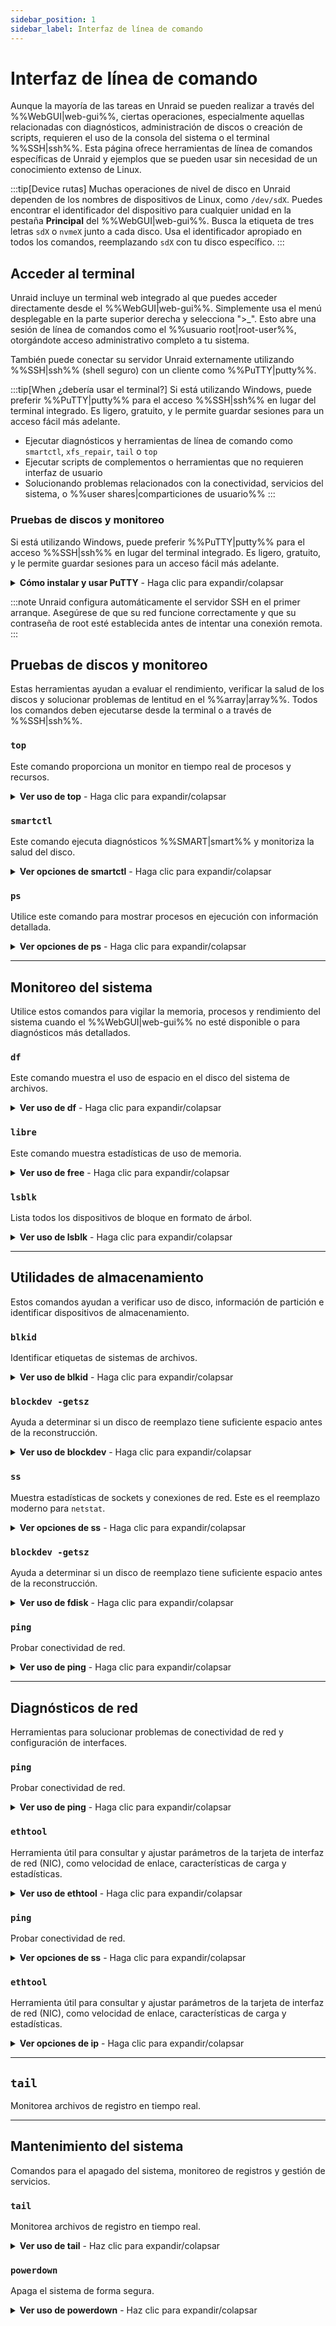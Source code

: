 ```yaml
---
sidebar_position: 1
sidebar_label: Interfaz de línea de comando
---
```



# Interfaz de línea de comando

Aunque la mayoría de las tareas en Unraid se pueden realizar a través del %%WebGUI|web-gui%%, ciertas operaciones, especialmente aquellas relacionadas con diagnósticos, administración de discos o creación de scripts, requieren el uso de la consola del sistema o el terminal %%SSH|ssh%%. Esta página ofrece herramientas de línea de comandos específicas de Unraid y ejemplos que se pueden usar sin necesidad de un conocimiento extenso de Linux.

:::tip[Device rutas]
Muchas operaciones de nivel de disco en Unraid dependen de los nombres de dispositivos de Linux, como `/dev/sdX`. Puedes encontrar el identificador del dispositivo para cualquier unidad en la pestaña **Principal** del %%WebGUI|web-gui%%. Busca la etiqueta de tres letras `sdX` o `nvmeX` junto a cada disco. Usa el identificador apropiado en todos los comandos, reemplazando `sdX` con tu disco específico.
:::

## Acceder al terminal

Unraid incluye un terminal web integrado al que puedes acceder directamente desde el %%WebGUI|web-gui%%. Simplemente usa el menú desplegable en la parte superior derecha y selecciona ">\_". Esto abre una sesión de línea de comandos como el %%usuario root|root-user%%, otorgándote acceso administrativo completo a tu sistema.

También puede conectar su servidor Unraid externamente utilizando %%SSH|ssh%% (shell seguro) con un cliente como %%PuTTY|putty%%.

:::tip[When ¿debería usar el terminal?]
Si está utilizando Windows, puede preferir %%PuTTY|putty%% para el acceso %%SSH|ssh%% en lugar del terminal integrado. Es ligero, gratuito, y le permite guardar sesiones para un acceso fácil más adelante.

- Ejecutar diagnósticos y herramientas de línea de comando como `smartctl`, `xfs_repair`, `tail` o `top`
- Ejecutar scripts de complementos o herramientas que no requieren interfaz de usuario
- Solucionando problemas relacionados con la conectividad, servicios del sistema, o %%user shares|comparticiones de usuario%%
:::

### Pruebas de discos y monitoreo

Si está utilizando Windows, puede preferir %%PuTTY|putty%% para el acceso %%SSH|ssh%% en lugar del terminal integrado. Es ligero, gratuito, y le permite guardar sesiones para un acceso fácil más adelante.

<details>
  <summary><strong>Cómo instalar y usar PuTTY</strong> - Haga clic para expandir/colapsar</summary>

  1. Descargar %%PuTTY|putty%% del [sitio oficial](https://www.putty.software/).
  2. Inicie la aplicación %%PuTTY|putty%%.
  3. Ingrese la dirección IP o el nombre de host de su servidor Unraid (por ejemplo, `tower.local`).
  4. Establezca el tipo de conexión en `%%SSH|ssh%%`.
  5. (Opcional) Guarde el nombre de la sesión para usar en el futuro.
  6. Haga clic en **Abrir** para iniciar la sesión.
  7. Cuando se le indique, inicie sesión como `root` y luego ingrese su contraseña.

  Una vez que te hayas registrado, estarás en el entorno de shell de Unraid. Escribe `exit` cuando hayas terminado para cerrar la sesión.
</details>

:::note
Unraid configura automáticamente el servidor SSH en el primer arranque. Asegúrese de que su red funcione correctamente y que su contraseña de root esté establecida antes de intentar una conexión remota.
:::

## Pruebas de discos y monitoreo

Estas herramientas ayudan a evaluar el rendimiento, verificar la salud de los discos y solucionar problemas de lentitud en el %%array|array%%. Todos los comandos deben ejecutarse desde la terminal o a través de %%SSH|ssh%%.

### `top`

Este comando proporciona un monitor en tiempo real de procesos y recursos.

<details>
  <summary><strong>Ver uso de top</strong> - Haga clic para expandir/colapsar</summary>

  Esto solía ser un script que descargarías desde los foros de Unraid. DiskSpeed ahora está disponible en un paquete más refinado:

  ```bash
  hdparm -tT /dev/sdX
  ```

  La bandera `-t` prueba las lecturas de discos con búfer, mientras que `-T` prueba las lecturas de caché. Esto mide principalmente el rendimiento de lectura secuencial y ayuda a identificar discos inusualmente lentos.

  **Ejecute múltiples pruebas para mayor precisión:**

  ```bash
  for ((i=0;i<5;i++)); do hdparm -tT /dev/sdX; done
  ```

  **Ver información del disco:**

  ```bash
  hdparm -I /dev/sdX
  ```

  Esto muestra el modelo, firmware, tamaño de caché y características compatibles, lo que ayuda a verificar el tipo de disco y el comportamiento del controlador.
</details>

### `smartctl`

Este comando ejecuta diagnósticos %%SMART|smart%% y monitoriza la salud del disco.

<details>
  <summary><strong>Ver opciones de smartctl</strong> - Haga clic para expandir/colapsar</summary>

  **Informe %%SMART|smart%% básico:**

  ```bash
  smartctl -a /dev/sdX
  ```

  Si este comando devuelve un error, intente especificar el tipo de dispositivo: `smartctl -a -d ata /dev/sdX` (use `-d nvme` para discos NVMe).

  **Iniciar autopruebas %%SMART|smart%%:**

  Prueba corta (toma unos pocos minutos)

  ```bash
  smartctl -t short /dev/sdX
  ```

  Prueba extendida (puede llevar horas)

  ```bash
  smartctl -t long /dev/sdX
  ```

  **Guardar %%SMART report|informe-smart%% en un archivo:**

  ```bash
  smartctl -a /dev/sdX > /boot/smart_report.txt
  ```

  Esto guarda el informe en su unidad USB de Unraid para su revisión o compartirlo después en los [foros](https://forums.unraid.net/).
</details>

### `ps`

Utilice este comando para mostrar procesos en ejecución con información detallada.

<details>
  <summary><strong>Ver opciones de ps</strong> - Haga clic para expandir/colapsar</summary>

  Esto solía ser un script que descargarías desde los foros de Unraid. DiskSpeed ahora está disponible en un paquete más refinado:

  Instale DiskSpeed desde [Community Applications](../../using-unraid-to/run-docker-containers/community-applications.mdx) (***Pestaña de Apps***) buscando "DiskSpeed", o visite el [repositorio de GitHub](https://github.com/jbartlett777/DiskSpeed) para instrucciones de instalación manual.
</details>

---

## Monitoreo del sistema

Utilice estos comandos para vigilar la memoria, procesos y rendimiento del sistema cuando el %%WebGUI|web-gui%% no esté disponible o para diagnósticos más detallados.

### `df`

Este comando muestra el uso de espacio en el disco del sistema de archivos.

<details>
  <summary><strong>Ver uso de df</strong> - Haga clic para expandir/colapsar</summary>

  ```bash
  top
  ```

  - Muestra el uso de CPU y memoria para cada proceso en tiempo real.
  - Presione `q` para salir.
  - Use las arrow keys para desplazarse y `k` para finalizar procesos.

  **Ordenar por uso de memoria:**
</details>

### `libre`

Este comando muestra estadísticas de uso de memoria.

<details>
  <summary><strong>Ver uso de free</strong> - Haga clic para expandir/colapsar</summary>

  ```bash
  free -h
  ```

  Esto muestra el uso de RAM en un formato legible por humanos. La bandera `-h` significa que los tamaños se mostrarán en KB, MB o GB en lugar de bytes.

  :::tip[Entender la salida]
  Una lectura baja de memoria "disponible" no indica necesariamente un problema; Linux almacena en caché los datos de manera agresiva para lograr un mejor rendimiento.
  :::
</details>

### `lsblk`

Lista todos los dispositivos de bloque en formato de árbol.

<details>
  <summary><strong>Ver uso de lsblk</strong> - Haga clic para expandir/colapsar</summary>

  **Listar todos los procesos con detalles completos:**

  ```bash
  ps aux
  ```

  :::tip
  Considera usar `htop` para una interfaz más amigable al usuario con controles mejorados.
  :::

  ```bash
  ps aux --sort=-%mem | head -20
  ```

  **Ordenar por uso de CPU:**

  ```bash
  ps aux --sort=-%cpu | head -20
  ```
</details>

---

## Utilidades de almacenamiento

Estos comandos ayudan a verificar uso de disco, información de partición e identificar dispositivos de almacenamiento.

### `blkid`

Identificar etiquetas de sistemas de archivos.

<details>
  <summary><strong>Ver uso de blkid</strong> - Haga clic para expandir/colapsar</summary>

  ```bash
  df -h
  ```

  Este comando muestra el espacio usado y disponible en todos los sistemas de archivos montados. Es conveniente para verificar `/var/log` (que utiliza un registro basado en RAM) en Unraid. Para más información sobre [registro del sistema](../../troubleshooting/diagnostics/capture-diagnostics-and-logs.mdx).
</details>

### `blockdev -getsz`

Ayuda a determinar si un disco de reemplazo tiene suficiente espacio antes de la reconstrucción.

<details>
  <summary><strong>Ver uso de blockdev</strong> - Haga clic para expandir/colapsar</summary>

  ```bash
  fdisk -l /dev/sdX
  ```

  Este comando muestra el diseño de particiones, tamaños y la geometría del disco. Ayuda a solucionar problemas de tamaños de discos desajustados, especialmente al [reemplazar discos](../../using-unraid-to/manage-storage/array-configuration.mdx#replacing-disks).
</details>

### `ss`

Muestra estadísticas de sockets y conexiones de red. Este es el reemplazo moderno para `netstat`.

<details>
  <summary><strong>Ver opciones de ss</strong> - Haga clic para expandir/colapsar</summary>

  ```bash
  lsblk
  ```

  Este comando muestra el espacio usado y disponible en todos los sistemas de archivos montados. Es conveniente para verificar `/var/log` (que utiliza un registro basado en RAM) en Unraid. Para más información sobre [registro del sistema](../../troubleshooting/diagnostics/capture-diagnostics-and-logs.mdx).
</details>

### `blockdev -getsz`

Ayuda a determinar si un disco de reemplazo tiene suficiente espacio antes de la reconstrucción.

<details>
  <summary><strong>Ver uso de fdisk</strong> - Haga clic para expandir/colapsar</summary>

  **Sintaxis:**

  ```
  blockdev --getsz /dev/sdX
  ```

  Devuelve el número crudo de sectores de 512 bytes en un dispositivo - útil para confirmar que un disco de reemplazo es lo suficientemente grande antes de reconstruir.
</details>

### `ping`

Probar conectividad de red.

<details>
  <summary><strong>Ver uso de ping</strong> - Haga clic para expandir/colapsar</summary>

  **Sintaxis:**

  ```
  blkid /dev/sdX1
  ```

  Muestra el tipo de sistema de archivos y la etiqueta. Usa esto en lugar del comando `vol_id` obsoleto al verificar que el flash de Unraid está etiquetado como `UNRAID`.
</details>

---

## Diagnósticos de red

Herramientas para solucionar problemas de conectividad de red y configuración de interfaces.

### `ping`

Probar conectividad de red.

<details>
  <summary><strong>Ver uso de ping</strong> - Haga clic para expandir/colapsar</summary>

  **Prueba de conectividad enviando un número limitado de paquetes:**

  ```bash
  ss -tuln
  ```

  - `-t`: Sockets TCP
  - `-u`: Sockets UDP
  - `-l`: Sólo muestra sockets en escucha
  - `-n`: Muestra números de puerto en lugar de nombres de servicio

  **Mostrar conexiones establecidas:**

  ```bash
  ss -tup
  ```

  Este comando muestra conexiones activas junto con información del proceso.
</details>

### `ethtool`

Herramienta útil para consultar y ajustar parámetros de la tarjeta de interfaz de red (NIC), como velocidad de enlace, características de carga y estadísticas.

<details>
  <summary><strong>Ver uso de ethtool</strong> - Haga clic para expandir/colapsar</summary>

  **Información básica de controlador y firmware:**

  ```bash
  ip addr show
  ```

  **Mostrar interfaces de red con colores:**

  ```bash
  ip -c addr show
  ```

  Para verificar la velocidad de enlace y configuraciones actuales de su interfaz, ejecute:

  ```bash
  ip route show
  ```
</details>

### `ping`

Probar conectividad de red.

<details>
  <summary><strong>Ver opciones de ss</strong> - Haga clic para expandir/colapsar</summary>

  **Mostrar todos los puertos en escucha:**

  ```bash
  ping -c 4 google.com
  ```

  Este comando envía cuatro paquetes al destino y se detiene, lo que lo hace adecuado para pruebas básicas de conectividad sin salida continua.
</details>

### `ethtool`

Herramienta útil para consultar y ajustar parámetros de la tarjeta de interfaz de red (NIC), como velocidad de enlace, características de carga y estadísticas.

<details>
  <summary><strong>Ver opciones de ip</strong> - Haga clic para expandir/colapsar</summary>

  **Mostrar todas las interfaces de red:**

  Use este comando para obtener información sobre el controlador y firmware de su interfaz de red:

  ```
  ethtool -i eth0
  ```

  **Mostrar velocidad de enlace y configuraciones actuales:**

  **Mostrar tabla de enrutamiento:**

  ```
  ethtool eth0
  ```

  **Mostrar estadísticas extendidas de la interfaz:**

  Para estadísticas extendidas relacionadas con la interfaz, use el siguiente comando:

  ```
  ethtool -S eth0
  ```

  Estos comandos pueden ayudarle a confirmar las velocidades de negociación para conexiones gigabit, 2.5 GbE o 10 GbE, diagnosticar problemas con cables, o identificar paquetes perdidos que podrían surgir de desajustes de carga.
</details>

---

## `tail`

Monitorea archivos de registro en tiempo real.

<Tabs>
  <TabItem value="CPU" label="Información de la CPU">
    <CliCpuInfo />
  </TabItem>

  <TabItem value="memoria" label="Información de la memoria">
    <CliMemoryInfo />
  </TabItem>

  <TabItem value="almacenamiento" label="Información del almacenamiento">
    <CliStorageInfo />
  </TabItem>
</Tabs>

---

## Mantenimiento del sistema

Comandos para el apagado del sistema, monitoreo de registros y gestión de servicios.

### `tail`

Monitorea archivos de registro en tiempo real.

<details>
  <summary><strong>Ver uso de tail</strong> - Haz clic para expandir/colapsar</summary>

  ```bash
  tail -f /var/log/syslog
  ```

  Este comando muestra actualizaciones en vivo del registro del sistema. Para salir, usa `Ctrl+C`.

  **Mostrar un número específico de líneas:**

  ```bash
  tail -n 50 /var/log/syslog
  ```
</details>

### `powerdown`

Apaga el sistema de forma segura.

<details>
  <summary><strong>Ver uso de powerdown</strong> - Haz clic para expandir/colapsar</summary>

  ```bash
  powerdown
  ```

  Este comando utiliza el proceso de apagado incorporado de Unraid para detener la %%array|array%% y apagar el sistema de forma segura. Es preferible a los métodos de apagado manual.
</details>
